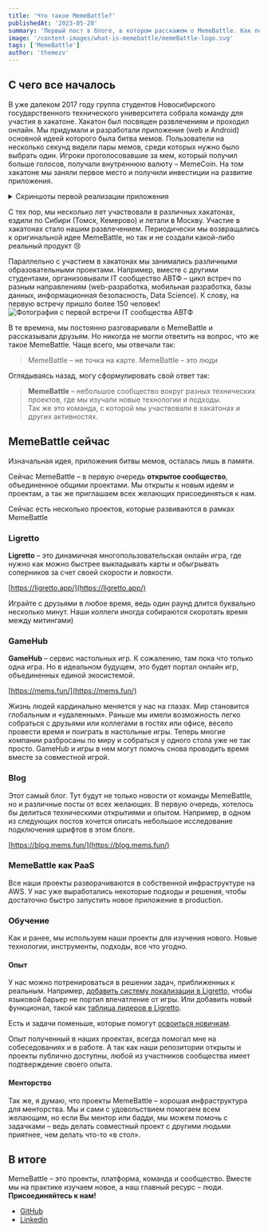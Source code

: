 ```yaml
---
title: 'Что такое MemeBattle?'
publishedAt: '2023-05-28'
summary: 'Первый пост в блоге, в котором расскажем о MemeBattle. Как появилась команда и что такое MemeBattle сейчас'
image: '/content-images/what-is-memebattle/memeBattle-logo.svg'
tags: ['MemeBattle']
author: 'themezv'
---
```


## С чего все началось

В уже далеком 2017 году группа студентов Новосибирского государственного технического университета собрала команду для участия в хакатоне. Хакатон был посвящен развлечениям и проходил онлайн.
Мы придумали и разработали приложение (web и Android) основной идеей которого была битва мемов. Пользователи на несколько секунд видели пары мемов, среди которых нужно было выбрать один. Игроки проголосовавшие за мем, который получил больше голосов, получали внутреннюю валюту – MemeCoin.
На том хакатоне мы заняли первое место и получили инвестиции на развитие приложения.

<Details className="my-6">
  <Summary>Скриншоты первой реализации приложения</Summary>
  <div className="sm:flex-row flex-col flex items-center mx-2 mb-2 justify-around cursor-auto">
    <img className="sm:max-w-[50%] max-w-[25rem] w-full h-48 m-2 rounded-md object-cover" src="/content-images/what-is-memebattle/memebattle_v1.png" alt="MemeBattle v1. Скриншот веб приложения"/>
    <img className="sm:max-w-[50%] max-w-[25rem] w-full h-48 m-2 rounded-md object-cover" src="/content-images/what-is-memebattle/memebattle-playmarket.png" alt="MemeBattle v1. Скриншот из google play"/>
  </div>
</Details>

С тех пор, мы несколько лет участвовали в различных хакатонах, ездили по Сибири (Томск, Кемерово) и летали в Москву. Участие в хакатонах стало нашим развлечением. Периодически мы возвращались к оригинальной идее MemeBattle, но так и не создали какой-либо реальный продукт 😢

<InstagramPost publicationId="BaRdqExl35J" description="A post shared by Themezv (@artem_zverev.9)" />

Параллельно с участием в хакатонах мы занимались различными образовательными проектами. Например, вместе с другими студентами, организовывали IT сообщество АВТФ – цикл встреч по разным направлениям (web-разработка, мобильная разработка, базы данных, информационная безопасность, Data Science). К слову, на первую встречу пришло более 150 человек!
<Image src='/content-images/what-is-memebattle/ITC2.jpg' alt="Фотография с первой встречи IT сообщества АВТФ" width={1920} height={925} />

В те времена, мы постоянно разговаривали о MemeBattle и рассказывали друзьям. Но никогда не могли ответить на вопрос, что же такое MemeBattle. Чаще всего, мы отвечали так:
> MemeBattle – не точка на карте. MemeBattle – это люди

<InstagramPost publicationId="BuPCRKrlI4C" description="A post shared by MemeBattle (@memebattle.world)" />

Оглядываясь назад, могу сформулировать свой ответ так:

><b>MemeBattle</b> – небольшое сообщество вокруг разных технических проектов, где мы изучали новые технологии и подходы. <br /> Так же это команда, с которой мы участвовали в хакатонах и других активностях.

## MemeBattle сейчас

Изначальная идея, приложения битвы мемов, осталась лишь в памяти.

Сейчас MemeBattle – в первую очередь <b>открытое сообщество</b>, объединенное общими проектами.
Мы открыты к новым идеям и проектам, а так же приглашаем всех желающих присоединяться к нам.

Сейчас есть несколько проектов, которые развиваются в рамках MemeBattle

### Ligretto

<b>Ligretto</b> – это динамичная многопользовательская онлайн игра, где нужно как можно быстрее выкладывать карты и обыгрывать соперников за счет своей скорости и ловкости.

[https://ligretto.app/](https://ligretto.app/)

Играйте с друзьями в любое время, ведь один раунд длится буквально несколько минут. Наши коллеги иногда собираются скоротать время между митингами)

### GameHub

<b>GameHub</b> – сервис настольных игр. К сожалению, там пока что только одна игра. Но в идеальном будущем, это будет портал онлайн игр, объединенных единой экосистемой.

[https://mems.fun/](https://mems.fun/)

Жизнь людей кардинально меняется у нас на глазах. Мир становится глобальным и «удаленным». Раньше мы имели возможность легко собраться с друзьями или коллегами в гостях или офисе, весело провести время и поиграть в настольные игры. Теперь многие компании разбросаны по миру и собраться у одного стола уже не так просто.
GameHub и игры в нем могут помочь снова проводить время вместе за совместной игрой.

### Blog

Этот самый блог. Тут будут не только новости от команды MemeBattle, но и различные посты от всех желающих.
В первую очередь, хотелось бы делиться техническими открытиями и опытом. Например, в одном из следующих постов хочется описать небольшое исследование подключения шрифтов в этом блоге.

[https://blog.mems.fun/](https://blog.mems.fun/)

### MemeBattle как PaaS

Все наши проекты разворачиваются в собственной инфраструктуре на AWS. У нас уже выработались некоторые подходы и решения, чтобы достаточно быстро запустить новое приложение в production.

### Обучение

Как и ранее, мы используем наши проекты для изучения нового. Новые технологии, инструменты, подходы, все что угодно.

#### Опыт

У нас можно потренироваться в решении задач, приближенных к реальным. Например, [добавить систему локализации в Ligretto](https://github.com/MemeBattle/monorepo/issues/177), чтобы языковой барьер не портил впечатление от игры.
Или добавить новый функционал, такой как [таблица лидеров в Ligretto](https://github.com/MemeBattle/monorepo/milestone/11).

Есть и задачи поменьше, которые помогут [освоиться новичкам](https://github.com/MemeBattle/monorepo/labels/good%20first%20issue).

Опыт полученный в наших проектах, всегда помогал мне на собеседованиях и в работе. А так как наши репозитории открыты и проекты публично доступны, любой из участников сообщества имеет подтверждение своего опыта.

#### Менторство

Так же, я думаю, что проекты MemeBattle – хорошая инфраструктура для менторства. Мы и сами с удовольствием помогаем всем желающим, но если Вы ментор или бадди, мы можем помочь с задачками – ведь делать совместный проект с другими людьми приятнее, чем делать что-то «в стол».

## В итоге

MemeBattle – это проекты, платформа, команда и сообщество. Вместе мы на практике изучаем новое, а наш главный ресурс – люди.
**Присоединяйтесь к нам!**

* [GitHub](https://github.com/MemeBattle)
* [Linkedin](https://www.linkedin.com/company/memebattle/)
